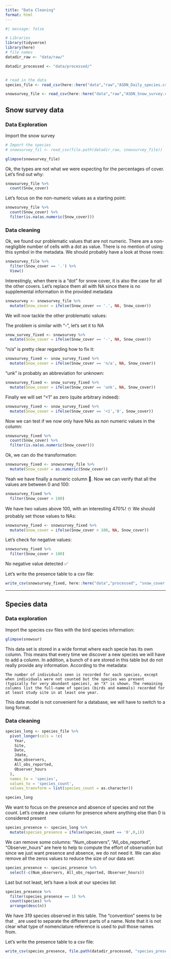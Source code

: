 ```yaml
---
title: "Data Cleaning"
format: html
---
```


```r
#| message: false  

# Libraries
library(tidyverse)
library(here)
# file names
datadir_raw <- "data/raw/"

datadir_processed <- "data/processed/"


# read in the data
species_file <- read_csv(here::here("data","raw","ASDN_Daily_species.csv"))

snowsurvey_file <- read_csv(here::here("data","raw","ASDN_Snow_survey.csv"))
```

## Snow survey data

### Data Exploration

Import the snow survey

```r
# Import the species
# snowsurvey_fil <- read_csv(file.path(datadir_raw, snowsurvey_file))

glimpse(snowsurvey_file)

```

Ok, the types are not what we were expecting for the percentages of cover. Let's find out why:

```r
snowsurvey_file %>% 
  count(Snow_cover)
```

Let's focus on the non-numeric values as a starting point:

```r
snowsurvey_file %>% 
  count(Snow_cover) %>% 
  filter(is.na(as.numeric(Snow_cover)))
```

### Data cleaning

Ok, we found our problematic values that are not numeric. There are a non-negligible number of cells with a dot as value. There is no mention of using this symbol in the metadata. We should probably have a look at those rows:

```r
snowsurvey_file %>% 
  filter(Snow_cover == '.') %>% 
  View()
```

Interestingly, when there is a "dot" for snow cover, it is also the case for all the other covers. Let's replace them all with NA since there is no supplemental information in the provided metadata

```r
snowsurvey <- snowsurvey_file %>% 
  mutate(Snow_cover = ifelse(Snow_cover == '.', NA, Snow_cover))
```

We will now tackle the other problematic values:

The problem is similar with "-", let's set it to NA

```r
snow_survey_fixed <- snowsurvey %>% 
  mutate(Snow_cover = ifelse(Snow_cover == '-', NA, Snow_cover))
```

"n/a" is pretty clear regarding how to fix it:

```r
snowsurvey_fixed <- snow_survey_fixed %>% 
  mutate(Snow_cover = ifelse(Snow_cover == 'n/a', NA, Snow_cover))
```

"unk" is probably an abbreviation for unknown:

```r
snowsurvey_fixed <- snow_survey_fixed %>% 
  mutate(Snow_cover = ifelse(Snow_cover == 'unk', NA, Snow_cover))
```

Finally we will set "\<1" as zero (quite arbitrary indeed):

```r
snowsurvey_fixed <- snow_survey_fixed %>% 
  mutate(Snow_cover = ifelse(Snow_cover == '<1','0', Snow_cover))
```

Now we can test if we now only have NAs as non numeric values in the column:

```r
snowsurvey_fixed %>% 
  count(Snow_cover) %>% 
  filter(is.na(as.numeric(Snow_cover)))
```

Ok, we can do the transformation:

```r
snowsurvey_fixed <- snowsurvey_file %>% 
  mutate(Snow_cover = as.numeric(Snow_cover))
```

Yeah we have finally a numeric column 🎉. Now we can verify that all the values are between 0 and 100:

```r
snowsurvey_fixed %>% 
  filter(Snow_cover > 100)
```

We have two values above 100, with an interesting 470%! ☃️ We should probably set those values to NAs:

```r
snowsurvey_fixed <- snowsurvey_fixed %>% 
  mutate(Snow_cover = ifelse(Snow_cover > 100, NA, Snow_cover))
```

Let's check for negative values:

```r
snowsurvey_fixed %>% 
  filter(Snow_cover > 100)
```

No negative value detected ✅

Let's write the presence table to a csv file:

```r
write_csv(snowsurvey_fixed, here::here("data","processed", "snow_cover.csv"))
```

<hr>

## Species data

### Data exploration

Import the species csv files with the bird species information:

```r
glimpse(snowsur)
```

This data set is stored in a wide format where each specie has its own column. This means that every time we discover a new species we will have to add a column. In addition, a bunch of `0` are stored in this table but do not really provide any information. According to the metadata:

```         
The number of individuals seen is recorded for each species, except when individuals were not counted but the species was present (typically for very abundant species), an "X" is shown. The remaining columns list the full-name of species (birds and mammals) recorded for at least study site in at least one year.
```

This data model is not convenient for a database, we will have to switch to a long format.

### Data cleaning

```r
species_long <- species_file %>%
  pivot_longer(cols = !c(
    Year,
    Site,
    Date,
    Jdate,
    Num_observers,
    All_obs_reported,
    Observer_hours
  ),
  names_to = 'species',
  values_to = 'species_count',
  values_transform = list(species_count = as.character))
```

```r
species_long
```

We want to focus on the presence and absence of species and not the count. Let's create a new column for presence where anything else than 0 is considered present

```r
species_presence <- species_long %>% 
  mutate(species_presence = ifelse(species_count == '0',0,1))
```

We can remove some columns: "Num_observers", "All_obs_reported", "Observer_hours" are here to help to compute the effort of observation but since we just want presence and absence, we do not need it. We can also remove all the zeros values to reduce the size of our data set:

```r
species_presence <- species_presence %>% 
  select(-c(Num_observers, All_obs_reported, Observer_hours))
```

Last but not least, let's have a look at our species list

```r
species_presence %>% 
  filter(species_presence == 1) %>% 
  count(species) %>% 
  arrange(desc(n))
```

We have 319 species observed in this table. The "convention" seems to be that `_` are used to separate the different parts of a name. Note that it is not clear what type of nomenclature reference is used to pull those names from.

Let's write the presence table to a csv file:

```r
write_csv(species_presence, file.path(datadir_processed, "species_presence.csv"))
```
